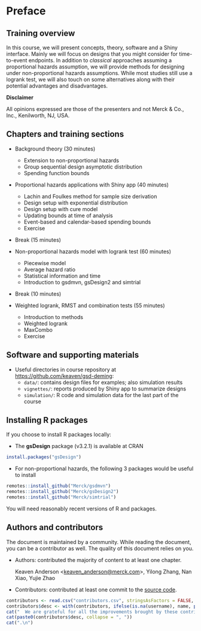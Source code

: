 # Preface {-}

## Training overview

In this course, we will present concepts, theory, software and a Shiny interface.
Mainly we will focus on designs that you might consider for time-to-event endpoints.
In addition to *classical* approaches assuming a proportional hazards assumption, we will provide methods for designing under non-proportional hazards assumptions.
While most studies still use a logrank test, we will also touch on some alternatives along with their potential advantages and disadvantages.

::: {.rmdnote}
**Disclaimer**

All opinions expressed are those of the presenters and not Merck & Co., Inc., Kenilworth, NJ, USA.
:::

## Chapters and training sections {-}

- Background theory (30 minutes)
  - Extension to non-proportional hazards
  - Group sequential design asymptotic distribution
  - Spending function bounds

- Proportional hazards applications with Shiny app (40 minutes)
  - Lachin and Foulkes method for sample size derivation
  - Design setup with exponential distribution
  - Design setup with cure model
  - Updating bounds at time of analysis
  - Event-based and calendar-based spending bounds
  - Exercise

- Break (15 minutes)

- Non-proportional hazards model with logrank test (60 minutes)
  - Piecewise model
  - Average hazard ratio
  - Statistical information and time
  - Introduction to gsdmvn, gsDesign2 and simtrial

- Break (10 minutes)

- Weighted logrank, RMST and combination tests (55 minutes)
  - Introduction to methods
  - Weighted logrank
  - MaxCombo
  - Exercise

## Software and supporting materials

- Useful directories in course repository at <https://github.com/keaven/gsd-deming>:
  - `data/`: contains design files for examples; also simulation results
  - `vignettes/`: reports produced by Shiny app to summarize designs
  - `simulation/`: R code and simulation data for the last part of the course

## Installing R packages

If you choose to install R packages locally:

- The **gsDesign** package (v3.2.1) is available at CRAN

```r
install.packages("gsDesign")
```

- For non-proportional hazards, the following 3 packages would be useful to install

```r
remotes::install_github("Merck/gsdmvn")
remotes::install_github("Merck/gsDesign2")
remotes::install_github("Merck/simtrial")
```

You will need reasonably recent versions of R and packages.

## Authors and contributors

The document is maintained by a community.
While reading the document, you can be a contributor as well.
The quality of this document relies on you.

- Authors: contributed the majority of content to at least one chapter.

  Keaven Anderson <<keaven_anderson@merck.com>>, Yilong Zhang, Nan Xiao, Yujie Zhao

- Contributors: contributed at least one commit to the [source code](https://github.com/keaven/gsd-deming).

```r
contributors <- read.csv("contributors.csv", stringsAsFactors = FALSE, na.strings = "")
contributors$desc <- with(contributors, ifelse(is.na(username), name, paste0(name, " (\\@", username, ")")))
cat("  We are grateful for all the improvements brought by these contributors (in chronological order): ", sep = "")
cat(paste0(contributors$desc, collapse = ", "))
cat(".\n")
```
